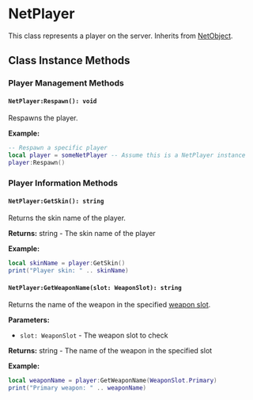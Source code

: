 # NetPlayer

This class represents a player on the server. Inherits from [NetObject](/shared-api/netobject).

## Class Instance Methods

### Player Management Methods

#### `NetPlayer:Respawn(): void`

Respawns the player.

**Example:**
```lua
-- Respawn a specific player
local player = someNetPlayer -- Assume this is a NetPlayer instance
player:Respawn()
```

### Player Information Methods

#### `NetPlayer:GetSkin(): string`

Returns the skin name of the player.

**Returns:** string - The skin name of the player

**Example:**
```lua
local skinName = player:GetSkin()
print("Player skin: " .. skinName)
```

#### `NetPlayer:GetWeaponName(slot: WeaponSlot): string`

Returns the name of the weapon in the specified [weapon slot](/shared-api/weaponslot).

**Parameters:**
- `slot: WeaponSlot` - The weapon slot to check

**Returns:** string - The name of the weapon in the specified slot

**Example:**
```lua
local weaponName = player:GetWeaponName(WeaponSlot.Primary)
print("Primary weapon: " .. weaponName)
```
